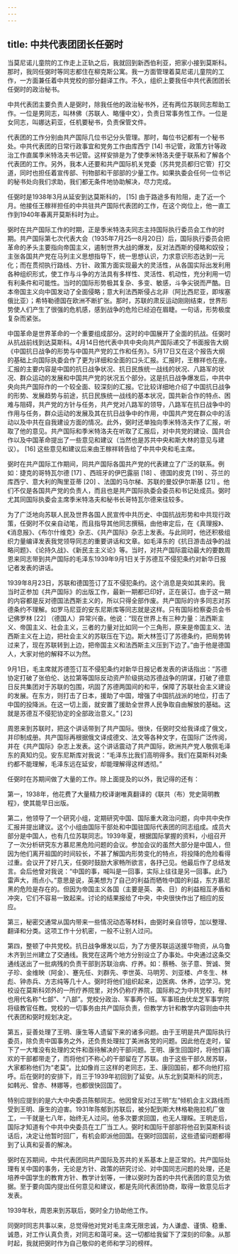 ```yaml
---
---
---
```

title: 中共代表团团长任弼时
---





当莫尼诺儿童院的工作走上正轨之后，我就回到新西伯利亚，把家小接到莫斯科。那时，我同任弼时等同志都住在柳克斯公寓。我一方面管理着莫尼诺儿童院的工作，一方面兼任着中共党校的部分翻译工作。不久，组织上要我任中共代表团团长任弼时的政治秘书。

中共代表团主要负责人是弼时，除我任他的政治秘书外，还有两位苏联同志帮助工作。一位是男同志，叫林佛（苏联人、略懂中文），负责日常事务性工作。一位是女同志，叫娜达莉亚，任机要秘书，负责保管文件。

代表团的工作分别由共产国际几位书记分头管理。那时，每位书记都有一个秘书处。中共代表团的日常行政事宜和党务工作由库西宁 [14] 书记管，政策方针等政治工作直属季米特洛夫书记管。这样安排是为了使季米特洛夫便于联系和了解各个代表团的工作。另外，我本人还要和共产国际机关党委（苏共党员都归它管）打交道，同时也担任着宣传部、刊物部和干部部的少量工作。如果执委会任何一位书记的秘书处向我们求助，我们都无条件地协助解决，尽力完成。

任弼时是1938年3月从延安到达莫斯科的， [15] 由于路途多有险阻，走了近一个月。他接任王稼祥担任的中共驻共产国际代表团的工作，在这个岗位上，他一直工作到1940年春离开莫斯科时为止。

弼时在共产国际工作的时期，正是季米特洛夫同志主持国际执行委员会工作的时期。共产国际第七次代表大会（1935年7月25—8月20日）后，国际执行委员会把革命的矛头主要指向帝国主义，遏制世界大战的爆发，反对法西斯的侵略和奴役；主张各国共产党在马列主义思想指导下，统一思想认识，力求意识形态达到一元化；而在贯彻执行路线、方针、政策方面实现最大的灵活性，从各国实际出发利用各种组织形式，使工作与斗争的方法具有多样性、灵活性、机动性，充分利用一切有利条件和可能性。当时的国际形势极其复杂、多变、敏感，斗争尖锐而严酷。日本帝国主义向中国发动了全面侵略；意大利法西斯侵占北非（阿比西尼亚，即埃塞俄比亚）；希特勒德国在欧洲不断扩张。那时，苏联的肃反运动刚刚结束，世界形势使人们产生了很强的危机感，感到战争的危险已经迫在眉睫。一句话，形势极度复杂而紧张。

中国革命是世界革命的一个重要组成部分。这时的中国展开了全面的抗战。任弼时从抗战前线到达莫斯科。4月14日他代表中共中央向共产国际递交了书面报告大纲《中国抗日战争的形势与中国共产党的工作和任务》。5月17日又在这个报告大纲的基础上向国际执委会作了更为详细和全面的口头汇报。汇报时，王稼祥也在座。汇报的主要内容是中国的抗日战争状况、抗日民族统一战线的状况、八路军的状况、群众运动的发展和中国共产党的状况五个部分。这是抗日战争爆发后，中共中央向共产国际作的一个较全面、较深刻的汇报。它比较详细地介绍了中国抗日战争的形势、发展趋势与前途，抗日民族统一战线的基本状况，国共新合作的特点、困难与阻碍，共产党的方针与任务，共产党对八路军的领导，八路军在抗日战争中的作用与任务，群众运动的发展及其在抗日战争中的作用，中国共产党在群众中的活动以及中共在自我建设方面的情况。此外，弼时还单独向季米特洛夫作了汇报，听取了他的意见。共产国际和季米特洛夫在听取了汇报后，对中共党的建设、国共合作以及中国革命提出了一些意见和建议（当然也是苏共中央和斯大林的意见与建议）。 [16] 这些意见和建议后来由王稼祥转告给了中共中央和毛主席。

弼时在共产国际工作期间，同共产国际各国共产党的代表建立了广泛的联系。例如：捷克的哥特瓦尔德 [17] 、西班牙的伊巴露丽 [18] 、德国的皮克 [19] 、芬兰的库西宁、意大利的陶里亚蒂 [20] 、法国的马尔梯、苏联的曼奴伊尔斯基 [21] 。他们不仅是各国共产党的负责人，而且也是共产国际执委会委员和书记处成员。弼时尤其同国际执委会主席季米特洛夫和秘书长哥特瓦尔德来往较多。

为了广泛地向苏联人民及世界各国人民宣传中共历史、中国抗战形势和中共现行政策，任弼时不仅亲自动笔，而且指导其他同志撰稿，由他审定后，在《真理报》、《消息报》、《布尔什维克》杂志、《共产国际》杂志上发表。与此同时，他还积极组织力量编译发表我党领导同志的重要讲话和文章。如毛泽东的《抗日游击战争的战略问题》、《论持久战》、《新民主主义论》等。当时，对共产国际震动最大的要数周恩来同志带到共产国际的毛泽东1939年9月1日关于苏德互不侵犯条约对新华日报记者发表的讲话。

1939年8月23日，苏联和德国签订了互不侵犯条约。这个消息是突如其来的。我当时正参加《共产国际》的出版工作，最新一期都已印好，正在装订。由于这一期的内容都是反对德国法西斯主义的，所以只得全部作废。共产国际的许多同志对苏德条约不理解。如罗马尼亚的安东尼斯库等同志就是这样。只有国际检察委员会书记佛罗林 [22] （德国人）异常兴奋。他说：“现在世界上有三种力量：法西斯主义、帝国主义、社会主义，三者的力量对比如同一个三角形，原来是帝国主义、法西斯主义在上边，把社会主义的苏联压在下边。斯大林签订了苏德条约，把局势转过来了，现在苏联转到上边，把帝国主义和法西斯主义压到下边了。”由于他是德国人，大家对他的解释不以为然。

9月1日，毛主席就苏德签订互不侵犯条约对新华日报记者发表的讲话指出：“苏德协定打破了张伯伦、达拉第等国际反动资产阶级挑动苏德战争的阴谋，打破了德意日反共集团对于苏联的包围，巩固了苏德两国间的和平，保障了苏联社会主义建设的发展。在东方，则打击了日本，援助了中国，增强了中国抗战派的地位，打击了中国的投降派。在这一切上面，就安置了援助全世界人民争取自由解放的基础。这就是苏德互不侵犯协定的全部政治意义。” [23]

周恩来到苏联时，把这个讲话带到了共产国际。很快，任弼时交给我译成了俄文，并印制成册。共产国际再根据俄文译成德文、法文等各种文字，在国际广泛传阅，并在《共产国际》杂志上发表。这个讲话震动了共产国际，欧洲共产党人敬佩毛泽东的真知灼见。安东尼斯库对我说：“毛泽东比我们高明得多。我们在莫斯科对条约都不能理解，毛泽东远在延安，却能理解得这样透彻。”

任弼时在苏期间做了大量的工作。除上面提及的以外，我记得的还有：

第一，1938年，他花费了大量精力校译谢唯真翻译的《联共（布）党史简明教程》，使其能早日出版。

第二，他领导了一个研究小组，定期研究中国、国际重大政治问题，向中共中央作汇报并提出建议。这个小组由国际干部处和中国驻国际代表团的同志组成。成员大部分是中国人，也有几位苏联同志。1939年夏，根据国际掌握的资料，小组召开了一次分析研究东方慕尼黑危险问题的会议。参加会议的虽然大部分是中国人，但因为他们离开祖国的时间较长，不甚了解国内形势变化的特点，将投降的危险看得过重。会议开了好几天，任弼时鼓励大家畅所欲言，各抒己见。他最后作了总结发言。会后他曾对我说：“中国的事，喊叫是一回事，实际上往往是另一回事。此乃雷声大，雨点小。”意思是说，英美想为了自己的利益而牺牲中国的利益，东方慕尼黑的危险是存在的。但因为帝国主义各国（主要是英、美、日）的利益相互矛盾和冲突，它们不容易一致起来。讨论的结果报给了中央，中央很快作出了相应的反应。

第三，秘密交通常从国内带来一些情况动态等材料，由弼时亲自领导，加以整理、翻译和分类。这项工作十分机密，一般不让别人过问。

第四，整顿了中共党校。抗日战争爆发以后，为了方便苏联运送援华物资，从乌鲁木齐到兰州建立了交通线。我党在这两个地方分别设立了办事处。中央通过这条交通线送出了一批病残的负责干部到苏联治病、疗养。如：蔡畅、张子意、贺诚、贺子珍、金维映（阿金）、蹇先任、刘群先、李世英、马明芳、刘亚楼、卢冬生、林彪、钟赤兵、方志纯等几十人。弼时将他们组织起来，边医病、休养，边学习。党校设在莫斯科郊外的一所疗养院里，对外仍称疗养院，国际称之为中共党校，有时也用代名称“七部”、“八部”。党校分政治、军事两个班。军事班由伏龙芝军事学院将级教官任教。党校的一切事务由共产国际负责，但教学方针和教学内容则由中共代表团和弼时规划决定。

第五，妥善处理了王明、康生等人遗留下来的诸多问题。由于王明是共产国际执行委员，除负责中国事务之外，还负责处理拉丁美洲各党的问题。因此他在走时，留下了一大堆没有处理的文件和亟待解决的干部问题。王明、康生回国时，将他们喜欢的干部都带走了，而将他们不称心的干部留在了苏联。由于这些干部久居苏联，大家都称他们为“老莫”。比如像肖三这样的老同志，王、康回国前，都不向他打招呼。后在弼时的安排下，肖三于1939年初回到了延安。从东北到莫斯科的同志，如韩光、曾赤、林娜等，也都很快回国了。

特别应提到的是六大中央委员陈郁同志。他因曾反对过王明“左”倾机会主义路线而受到王明、康生的迫害。1931年陈郁到苏联后，被分配到斯大林格勒拖拉机厂做工，一干就是七八年，始终无人过问。他多次要求回国，也无人理睬。王明走后，国际才知道有个中共中央委员在工厂当工人。弼时和国际干部部将他召到莫斯科谈话后，决定让他暂时回厂，有机会即派他回国。在弼时回国前，这些遗留问题都得到了认真和妥善的解决。

弼时在苏期间，中共代表团同共产国际及苏共的关系基本上是正常的。共产国际处理有关中国的事务，无论是方针、政策的研究讨论、对中国同志问题的处理，还是培养中国学生的教育方针、教学计划等，一律以弼时为首的中共代表团的意见为依据。至于要向国内提出任何意见和建议，都是先同代表团协商，取得一致意见后才发表。

1939年秋，周恩来到苏联后，弼时全力协助他工作。

同弼时同志共事以来，总觉得他对党对毛主席无限忠诚，为人谦虚、谨慎、稳重、诚恳，对工作认真负责，对同志和蔼可亲。这一切都给我留下了深刻的印象。从那时起，我就把弼时作为自己敬仰的老师和学习的榜样。